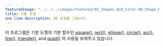 ```yaml
---
featuredImage: "../../../images/featured/01_Shapes_And_Color-00_Shape_Primitives-thumbnail.png"
title: 기본 조형
one-line-description: 2D 도형을 그립니다.
---
```


이 프로그램은 기본 도형의 기본 함수인 
<a href="https://p5js.org/reference/#/p5/square" target="_blank">square()</a>,
<a href="https://p5js.org/reference/#/p5/rect" target="_blank">rect()</a>,
<a href="https://p5js.org/reference/#/p5/ellipse" target="_blank">ellipse()</a>,
<a href="https://p5js.org/reference/#/p5/circle" target="_blank">circle()</a>,
<a href="https://p5js.org/reference/#/p5/arc" target="_blank">arc()</a>,
<a href="https://p5js.org/reference/#/p5/line" target="_blank">line()</a>,
<a href="https://p5js.org/reference/#/p5/triangle" target="_blank">triangle()</a>,
and <a href="https://p5js.org/reference/#/p5/quad" target="_blank">quad()</a>
의 사용을 보여주고 있습니다.
